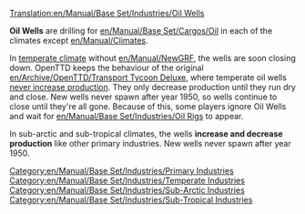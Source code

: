 [[Translation:en/Manual/Base Set/Industries/Oil Wells]]

{{en/Manual/Base Set/Industries/Industries|image=en/Manual/Base Set/Industries/Oilwells.png
|name=Oil Wells
|climates=[[en/Manual/Climates]], [[en/Manual/Climates]], [[en/Manual/Climates]].
|accepts=Nothing
|produces=[[en/Manual/Base Set/Cargos/Oil]]
}}

'''Oil Wells''' are drilling for [[en/Manual/Base Set/Cargos/Oil]] in each of the climates except [[en/Manual/Climates]].

In [[en/Manual/Climates|temperate climate]] without [[en/Manual/NewGRF]], the wells are soon closing down. OpenTTD keeps the behaviour of the original [[en/Archive/OpenTTD/Transport Tycoon Deluxe]], where temperate oil wells [https://www.reddit.com/r/openttd/comments/3en1jp/oil_well_production_only_declines/ never increase production]. They only decrease production until they run dry and close. New wells never spawn after year 1950, so wells continue to close until they're all gone. Because of this, some players ignore Oil Wells and wait for [[en/Manual/Base Set/Industries/Oil Rig]]s to appear.

In sub-arctic and sub-tropical climates, the wells '''increase and decrease production''' like other primary industries. New wells never spawn after year 1950.

{{en/Manual/Base Set/Industries/Navbox Industries}}

[[Category:en/Manual/Base Set/Industries/Primary Industries]]
[[Category:en/Manual/Base Set/Industries/Temperate Industries]]
[[Category:en/Manual/Base Set/Industries/Sub-Arctic Industries]]
[[Category:en/Manual/Base Set/Industries/Sub-Tropical Industries]]